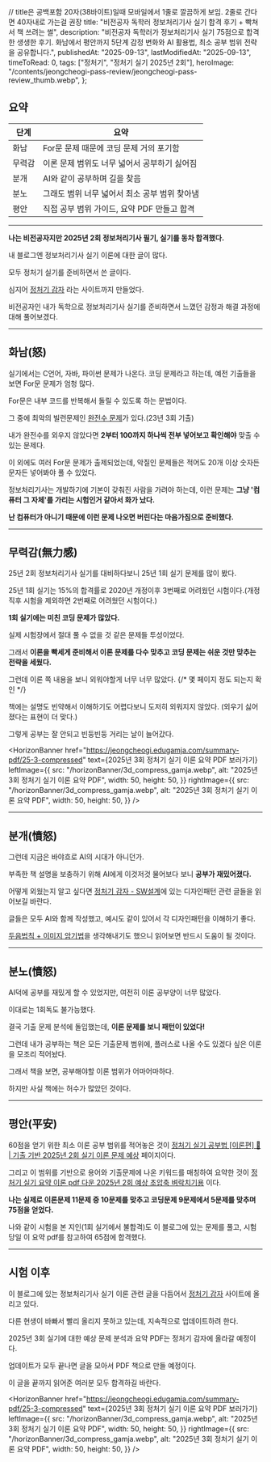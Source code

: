 
  // title은 공백포함 20자(38바이트)일때 모바일에서 1줄로 깔끔하게 보임. 2줄로 간다면 40자내로 가는걸 권장
  title: "비전공자 독학러 정보처리기사 실기 합격 후기 + 빡쳐서 책 쓰려는 썰",
  description:
    "비전공자 독학러가 정보처리기사 실기 75점으로 합격한 생생한 후기. 화남에서 평안까지 5단계 감정 변화와 AI 활용법, 최소 공부 범위 전략을 공유합니다.",
  publishedAt: "2025-09-13",
  lastModifiedAt: "2025-09-13",
  timeToRead: 0,
  tags: ["정처기", "정처기 실기 2025년 2회"],
  heroImage:
    "/contents/jeongcheogi-pass-review/jeongcheogi-pass-review_thumb.webp",
};

## 요약

| 단계   | 요약                                          |
| ------ | --------------------------------------------- |
| 화남   | For문 문제 때문에 코딩 문제 거의 포기함       |
| 무력감 | 이론 문제 범위도 너무 넓어서 공부하기 싫어짐  |
| 분개   | AI와 같이 공부하며 길을 찾음                  |
| 분노   | 그래도 범위 너무 넓어서 최소 공부 범위 찾아냄 |
| 평안   | 직접 공부 범위 가이드, 요약 PDF 만들고 합격   |

---

<ImageWithCaption
  src="/contents/jeongcheogi-pass-review/jeongcheogi-pass-review_thumb.webp"
  alt="비전공자 독학으로 정보처리기사 실기 75점 동차 합격한 후기"
  width={600}
  height={239}
  maxWidth={600}
/>

**나는 비전공자지만 2025년 2회 정보처리기사 필기, 실기를 동차 합격했다.**

내 블로그엔 정보처리기사 실기 이론에 대한 글이 많다.

모두 정처기 실기를 준비하면서 쓴 글이다.

심지어 [정처기 감자](https://jeongcheogi.edugamja.com) 라는 사이트까지 만들었다.

<ImageWithCaption
  src="/contents/jeongcheogi-pass-review/jeongcheogi_gamja.webp"
  alt="정처기 감자 사이트"
  width={500}
  height={564}
  maxWidth={450}
/>

<RedAlert title="정처기를 준비하면서 화나는 일이 많아서 만든 사이트다." />

비전공자인 내가 독학으로 정보처리기사 실기를 준비하면서 느꼈던 감정과 해결 과정에 대해 풀어보겠다.

---

## 화남(怒)

<ImageWithCaption
  src="/contents/jeongcheogi-pass-review/angry-computer_gamja.webp"
  alt="나를 컴퓨터 취급하는 시험은 처음이었잖슴 - 정보처리기사"
  caption="컴퓨터가 되어야 정보처리기사가 될 수 있는 건 아니잖아요"
  width={500}
  height={500}
  maxWidth={450}
/>

실기에서는 C언어, 자바, 파이썬 문제가 나온다. 코딩 문제라고 하는데, 예전 기출들을 보면 For문 문제가 엄청 많다.

For문은 내부 코드를 반복해서 돌릴 수 있도록 하는 문법이다.

그 중에 최악의 빌런문제인 [완전수 문제](https://jeongcheogi.edugamja.com/coding/c-language/perfect-number)가 있다.(23년 3회 기출)

<ImageWithCaption
  src="/contents/jeongcheogi-pass-review/perfect-number_problem.webp"
  alt="완전수 문제 - 정처기 감자"
  caption="완전수 문제는 정처기 감자에서 풀어볼 수 있다."
  width={500}
  height={500}
  maxWidth={450}
/>

내가 완전수를 외우지 않았다면 **2부터 100까지 하나씩 전부 넣어보고 확인해야** 맞출 수 있는 문제다.

이 외에도 여러 For문 문제가 출제되었는데, 악질인 문제들은 적어도 20개 이상 숫자든 문자든 넣어봐야 풀 수 있었다.

정보처리기사는 개발하기에 기본이 갖춰진 사람을 가려야 하는데, 이런 문제는 **그냥 '컴퓨터 그 자체'를 가리는 시험인거 같아서 화가 났다.**

**난 컴퓨터가 아니기 때문에 이런 문제 나오면 버린다는 마음가짐으로 준비했다.**

<RedAlert title="다행히 25년 2회에는 For문 문제가 없어졌다." />

---

## 무력감(無力感)

25년 2회 정보처리기사 실기를 대비하다보니 25년 1회 실기 문제를 많이 봤다.

25년 1회 실기는 15%의 합격률로 2020년 개정이후 3번째로 어려웠던 시험이다.(개정 직후 시험을 제외하면 2번째로 어려웠던 시험이다.)

**1회 실기에는 미친 코딩 문제가 많았다.**

<ImageWithCaption
  src="/contents/jeongcheogi-pass-review/redeye_gamja.webp"
  alt="완전 미친 정보처리기사 문제"
  caption="말도 안됨"
  width={500}
  height={500}
  maxWidth={450}
/>

실제 시험장에서 절대 풀 수 없을 것 같은 문제들 투성이었다.

그래서 **이론을 빡세게 준비해서 이론 문제를 다수 맞추고 코딩 문제는 쉬운 것만 맞추는 전략을 세웠다.**

그런데 이론 쪽 내용을 보니 외워야할게 너무 너무 많았다.
{/* 몇 페이지 정도 되는지 확인 */}

<ImageWithCaption
  src="/contents/jeongcheogi-pass-review/dodongtak_gamza.webp"
  alt="두둥탁!"
  caption="이론 범위가 미쳤잖아...!"
  width={500}
  height={500}
  maxWidth={450}
/>

책에는 설명도 빈약해서 이해하기도 어렵다보니 도저히 외워지지 않았다.
(외우기 싫어졌다는 표현이 더 맞다.)

그렇게 공부는 잘 안되고 빈둥빈둥 거리는 날이 늘어갔다.

<RedAlert title="이대로면 실기 합격은 불가능했다." />

<HorizonBanner
  href="https://jeongcheogi.edugamja.com/summary-pdf/25-3-compressed"
  text={<span className="text-2xl md:text-xl font-medium">2025년 3회 정처기 실기 이론 요약 PDF <span className="text-red-500 font-bold">보러가기</span></span>}
  leftImage={{
    src: "/horizonBanner/3d_compress_gamja.webp",
    alt: "2025년 3회 정처기 실기 이론 요약 PDF",
    width: 50,
    height: 50,
  }}
  rightImage={{
    src: "/horizonBanner/3d_compress_gamja.webp",
    alt: "2025년 3회 정처기 실기 이론 요약 PDF",
    width: 50,
    height: 50,
  }}
/>

---

## 분개(憤怒)

<ImageWithCaption
  src="/contents/jeongcheogi-pass-review/uprising_gamja.webp"
  alt="이대로 물러설순 없다"
  caption="이대로 물러설순 없다"
  width={500}
  height={500}
  maxWidth={450}
/>

그런데 지금은 바야흐로 AI의 시대가 아니던가.

부족한 책 설명을 보충하기 위해 AI에게 이것저것 물어보다 보니 **공부가 재밌어졌다.**

<RedAlert title="특히 디자인패턴은 책만 봐선 절대 외우지 못할거라고 생각했는데, AI와 함께 외울 수 있었다." />

<ImageWithCaption
  src="/contents/jeongcheogi-pass-review/design-pattern-quantity.webp"
  alt="디자인 패턴 외워야 하는 양"
  caption="디자인 패턴 외워야 하는 양 - 이걸 외운다고?"
  width={500}
  height={500}
  maxWidth={500}
/>

어떻게 외웠는지 알고 싶다면 [정처기 감자 - SW설계](https://jeongcheogi.edugamja.com/theory/sw-design)에 있는 디자인패턴 관련 글들을 읽어보길 바란다.

글들은 모두 AI와 함께 작성했고, 예시도 같이 있어서 각 디자인패턴을 이해하기 좋다.

[두음법칙 + 이미지 암기법](https://jeongcheogi.edugamja.com/theory/sw-design/design-pattern-cheatsheet)을 생각해내기도 했으니 읽어보면 반드시 도움이 될 것이다.

---

## 분노(憤怒)

AI덕에 공부를 재밌게 할 수 있었지만, 여전히 이론 공부양이 너무 많았다.

이대로는 1회독도 불가능했다.

결국 기출 문제 분석에 돌입했는데, **이론 문제를 보니 패턴이 있었다!**

<ImageWithCaption
  src="/contents/jeongcheogi-pass-review/stay_gamja.webp"
  alt="그건 외우지 않아도 돼! Stay~~~!"
  caption="그건 외우지 않아도 돼! Stay~!"
  width={500}
  height={500}
  maxWidth={500}
/>

<RedAlert title="60점을 얻기 위해선 최소 범위만 공부해도 되는거였다." />

그런데 내가 공부하는 책은 모든 기출문제 범위에, 플러스로 나올 수도 있겠다 싶은 이론을 모조리 적어놨다.

그래서 책을 보면, 공부해야할 이론 범위가 어마어마하다.

하지만 사실 책에는 허수가 많았던 것이다.

---

## 평안(平安)

60점을 얻기 위한 최소 이론 공부 범위를 적어놓은 것이 [정처기 실기 공부법 [이론편] 👺 | 기출 기반 2025년 2회 실기 이론 문제 예상](/ko/blog/korean-information-processing-engineer-practical-exam-strategy) 페이지이다.

그리고 이 범위를 기반으로 용어와 기출문제에 나온 키워드를 매칭하여 요약한 것이 [정처기 실기 요약 이론 pdf 다운 2025년 2회 예상 초압축 벼락치기용](/ko/blog/jeongcheogi-practical-theory-summary-pdf) 이다.

<RedAlert title="이 범위 내에서 나온 이론 문제가 11문제 중 9문제였다." />

<ImageWithCaption
  src="/contents/jeongcheogi-pass-review/jeongcheogi-practical-theory-summary-preview1.webp"
  alt="2025년 2회 예상 초압축 벼락치기용 pdf 일부"
  caption="2025년 2회 예상 초압축 벼락치기용 pdf 일부"
  width={1170}
  height={1170}
  maxWidth={500}
/>

**나는 실제로 이론문제 11문제 중 10문제를 맞추고 코딩문제 9문제에서 5문제를 맞추며 75점을 얻었다.**

나와 같이 시험을 본 지인(1회 실기에서 불합격)도 이 블로그에 있는 문제를 풀고, 시험 당일 이 요약 pdf를 참고하여 65점에 합격했다.

---

## 시험 이후

이 블로그에 있는 정보처리기사 실기 이론 관련 글을 다듬어서 [정처기 감자](https://jeongcheogi.edugamja.com) 사이트에 올리고 있다.

다른 현생이 바빠서 빨리 올리지 못하고 있는데, 지속적으로 업데이트하려 한다.

2025년 3회 실기에 대한 예상 문제 분석과 요약 PDF는 정처기 감자에 올라갈 예정이다.

업데이트가 모두 끝나면 글을 모아서 PDF 책으로 만들 예정이다.

이 글을 끝까지 읽어준 여러분 모두 합격하길 바란다.

<TooltipLink
  href="https://jeongcheogi.edugamja.com/"
  text="정처기 감자 사이트로 이동"
/>

<TooltipLink
  href="https://www.youtube.com/@%EC%A0%95%EC%B2%98%EA%B8%B0%EA%B0%90%EC%9E%90"
  text="정처기 감자 유튜브 채널로 이동"
/>

<HorizonBanner
  href="https://jeongcheogi.edugamja.com/summary-pdf/25-3-compressed"
  text={<span className="text-2xl md:text-xl font-medium">2025년 3회 정처기 실기 이론 요약 PDF <span className="text-red-500 font-bold">보러가기</span></span>}
  leftImage={{
    src: "/horizonBanner/3d_compress_gamja.webp",
    alt: "2025년 3회 정처기 실기 이론 요약 PDF",
    width: 50,
    height: 50,
  }}
  rightImage={{
    src: "/horizonBanner/3d_compress_gamja.webp",
    alt: "2025년 3회 정처기 실기 이론 요약 PDF",
    width: 50,
    height: 50,
  }}
/>
